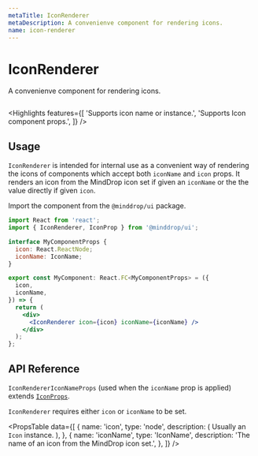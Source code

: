 ```yaml
---
metaTitle: IconRenderer
metaDescription: A convenienve component for rendering icons.
name: icon-renderer
---
```


# IconRenderer

<Description>
  A convenienve component for rendering icons.
</Description>

<HeroContainer>
  <IconRendererDemo />
</HeroContainer>

```jsx hero template=IconRendererDemo

```

<Highlights
  features={[
    'Supports icon name or instance.',
    'Supports Icon component props.',
  ]}
/>

## Usage

`IconRenderer` is intended for internal use as a convenient way of rendering the icons of components which accept both `iconName` and `icon` props. It renders an icon from the MindDrop icon set if given an `iconName` or the the value directly if given `icon`.

Import the component from the `@minddrop/ui` package.

```jsx
import React from 'react';
import { IconRenderer, IconProp } from '@minddrop/ui';

interface MyComponentProps {
  icon: React.ReactNode;
  iconName: IconName;
}

export const MyComponent: React.FC<MyComponentProps> = ({
  icon,
  iconName,
}) => {
  return (
    <div>
      <IconRenderer icon={icon} iconName={iconName} />
    </div>
  );
};
```

## API Reference

`IconRendererIconNameProps` (used when the `iconName` prop is applied) extends [`IconProps`](/docs/ui/components/icon#api-reference).

`IconRenderer` requires either `icon` or `iconName` to be set.

<PropsTable
  data={[
    {
      name: 'icon',
      type: 'node',
      description: (
        <span>
          Usually an <Code>Icon</Code> instance.
        </span>
      ),
    },
    {
      name: 'iconName',
      type: 'IconName',
      description: 'The name of an icon from the MindDrop icon set.',
    },
  ]}
/>
